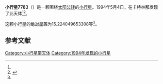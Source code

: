 {{Infobox planet
| bgcolour = #FFFFC0
| name = 7783
| symbol = 
| image = 
| caption = 
| discovery = yes
| discovery_ref = 
| discoverer = {{link-en|蒂莫西·B·斯帕诺|Timothy B. Spahr}}
| discovery_site = [[卡特林那|卡特林那]] 
| discovered = 1994年5月4日
| designations = yes
| mp_name = 
| named_after = 
| alt_names = 
| mp_category = [[主带内小行星|主带内小行星]]
| orbit_ref = <ref name="a">[http://ssd.jpl.nasa.gov/sbdb.cgi?sstr=7783 7783] {{Wayback|url=http://ssd.jpl.nasa.gov/sbdb.cgi?sstr=7783 |date=20210827032657 }}，小行星數據庫瀏覽器（JPL Small-Body Database Browser）－[[美国国家航空航天局|美国国家航空航天局]]喷气推进实验室</ref>
| epoch = 2456400.5 (2013年4月18日更新)
| aphelion = {{convert|2.083511063115327|AU|km|3|abbr=on|lk=out}}
| perihelion = {{convert|1.785211728807064|AU|km|3|abbr=on}}
| semimajor = {{convert|1.934361395961196|AU|km|3|abbr=on}}
| eccentricity = 0.077105378
| period = 982.66356 [[日|日]]<br />2.69[[儒略年|儒略年]]
| avg_speed = 
| inclination = 23.53885660376601
| asc_node = 96.23980012681183
| mean_anomaly = 
| arg_peri = 15.224049653308
| satellites = 
| physical_characteristics = yes
| dimensions = 
| mass = 
| density = 
| surface_grav = 
| escape_velocity = 
| sidereal_day = 
| axial_tilt = 
| pole_ecliptic_lat = 
| pole_ecliptic_lon = 
| albedo = 
| temperatures= 
| temp_name1 = 
| mean_temp_1 = 
| max_temp_1 = 
| temp_name2 = 
| max_temp_2 = 
| spectral_type = 
| abs_magnitude = 15.224049653308
}}

'''小行星7783'''（{{lang-en|7783}}）是一颗围绕[[太阳|太阳]][[公转|公转]]的[[小行星|小行星]]。1994年5月4日，{{link-en|蒂莫西·B·斯帕诺|Timothy B. Spahr}}在卡特林那发现了此天体<ref name="a" /><ref>{{cite news|title=小行星列表|url=http://cfa-www.harvard.edu/iau/lists/NumberedMPs.txt|accessdate=2013-07-08|newspaper=哈佛大学|archive-date=2008-05-17|archive-url=https://web.archive.org/web/20080517010638/http://cfa-www.harvard.edu/iau/lists/NumberedMPs.txt|dead-url=no}}</ref>。

这颗小行星的[[绝对星等|绝对星等]]为15.224049653308等<ref name="a" />。

==参考文献==
{{reflist}}
{{Minor Planet Number|[[小行星7782|小行星7782]]|[[小行星7784|小行星7784]]}}

{{小天体}}

[[Category:小行星带天体|Category:小行星带天体]]
[[Category:1994年发现的小行星|Category:1994年发现的小行星]]

{{asteroid-stub}}